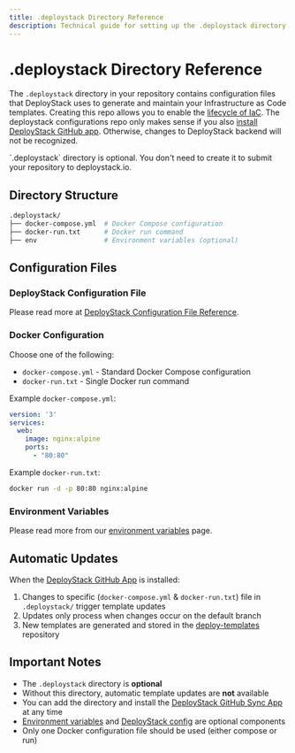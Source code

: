 ```yaml
---
title: .deploystack Directory Reference
description: Technical guide for setting up the .deploystack directory to manage Infrastructure as Code template generation and updates across your repository.
---
```


# .deploystack Directory Reference

The `.deploystack` directory in your repository contains configuration files that DeployStack uses to generate and maintain your Infrastructure as Code templates. Creating this repo allows you to enable the [lifecycle of IaC](/deploystack/iac-lifecycle). The deploystack configurations repo only makes sense if you also [install DeployStack GitHub app](/deploystack/github-application). Otherwise, changes to DeployStack backend will not be recognized.

<Callout>
`.deploystack` directory is optional. You don't need to create it to submit your repository to deploystack.io.
</Callout>

## Directory Structure

```bash
.deploystack/
├── docker-compose.yml  # Docker Compose configuration
├── docker-run.txt      # Docker run command
├── env                 # Environment variables (optional)
```

## Configuration Files

### DeployStack Configuration File

Please read more at [DeployStack Configuration File Reference](/deploystack/deploystack-config-file).

### Docker Configuration

Choose one of the following:

- `docker-compose.yml` - Standard Docker Compose configuration
- `docker-run.txt` - Single Docker run command

Example `docker-compose.yml`:

```yaml
version: '3'
services:
  web:
    image: nginx:alpine
    ports:
      - "80:80"
```

Example `docker-run.txt`:

```bash
docker run -d -p 80:80 nginx:alpine
```

### Environment Variables

Please read more from our [environment variables](/deploystack/docker-environment-variables) page.

## Automatic Updates

When the [DeployStack GitHub App](/deploystack/github-application) is installed:

1. Changes to specific (`docker-compose.yml` & `docker-run.txt`) file in `.deploystack/` trigger template updates
2. Updates only process when changes occur on the default branch
3. New templates are generated and stored in the [deploy-templates](https://github.com/deploystackio/deploy-templates) repository

## Important Notes

- The `.deploystack` directory is **optional**
- Without this directory, automatic template updates are **not** available
- You can add the directory and install the [DeployStack GitHub Sync App](/deploystack/github-application) at any time
- [Environment variables](/deploystack/docker-environment-variables) and [DeployStack config](/deploystack/deploystack-config-file) are optional components
- Only one Docker configuration file should be used (either compose or run)
